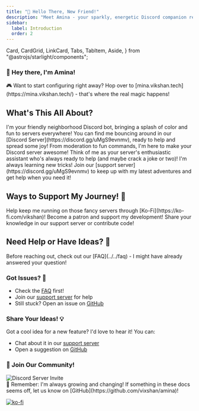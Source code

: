 ```yaml
---
title: "💫 Hello There, New Friend!"
description: "Meet Amina - your sparkly, energetic Discord companion ready to bring fun and functionality to your server! ✨"
sidebar:
  label: Introduction
  order: 2
---
```


  Card,
  CardGrid,
  LinkCard,
  Tabs,
  TabItem,
  Aside,
} from "@astrojs/starlight/components";

### 💖 Hey there, I'm Amina! 

<Aside type="tip">
  🎮 Want to start configuring right away? Hop over to [mina.vikshan.tech](https://mina.vikshan.tech/) - that's where the real magic happens!
</Aside>

## What's This All About? 

<Tabs>
  <TabItem label="✨ Who Am I?">
    I'm your friendly neighborhood Discord bot, bringing a splash of color and fun to servers everywhere! You can find me bouncing around in our [Discord Server](https://discord.gg/uMgS9evnmv), ready to help and spread some joy!
  </TabItem>
  <TabItem label="🎯 What I Do">
    From moderation to fun commands, I'm here to make your Discord server awesome! Think of me as your server's enthusiastic assistant who's always ready to help (and maybe crack a joke or two)!
  </TabItem>
  <TabItem label="🌟 Stay Updated">
    I'm always learning new tricks! Join our [support server](https://discord.gg/uMgS9evnmv) to keep up with my latest adventures and get help when you need it!
  </TabItem>
</Tabs>

## Ways to Support My Journey! 🚀

<CardGrid>
  <Card title="☕ Buy Me a Ko-fi!" icon="seti:heart">
    Help keep me running on those fancy servers through [Ko-Fi](https://ko-fi.com/vikshan)!
    <LinkCard title="Support on Ko-fi" href="https://ko-fi.com/vikshan" />
  </Card>
  <Card title="🎭 Join Patreon" icon="seti:star">
    Become a patron and support my development!
    <LinkCard title="Join Patreon" href="https://patreon.com/vikshan" />
  </Card>
  <Card title="🤝 Help Others" icon="seti:people">
    Share your knowledge in our support server or contribute code!
    <LinkCard title="Learn How to Help" href="../../extras/helping-out" />
  </Card>
</CardGrid>

## Need Help or Have Ideas? 💭

<Aside type="note">
  Before reaching out, check out our [FAQ](../../faq) - I might have already answered your question! 
</Aside>

### Got Issues? 🔧
- Check the [FAQ](../../faq) first!
- Join our [support server](https://discord.gg/uMgS9evnmv) for help
- Still stuck? Open an issue on [GitHub](https://github.com/vixshan/amina/issues/new/choose)

### Share Your Ideas! 💡
Got a cool idea for a new feature? I'd love to hear it! You can:
- Chat about it in our [support server](https://discord.gg/uMgS9evnmv)
- Open a suggestion on [GitHub](https://github.com/vixshan/amina/issues/new/choose)

### 🌈 Join Our Community!

<div class="discord-widget" style={{ textAlign: 'center' }}>
  <img src="https://invidget.switchblade.xyz/uMgS9evnmv" alt="Discord Server Invite" style={{ borderRadius: '8px' }} />
</div>

<Aside type="tip">
  💝 Remember: I'm always growing and changing! If something in these docs seems off, let us know on [GitHub](https://github.com/vixshan/amina)!
</Aside>

[![ko-fi](https://ko-fi.com/img/githubbutton_sm.svg)](https://ko-fi.com/vikshan)